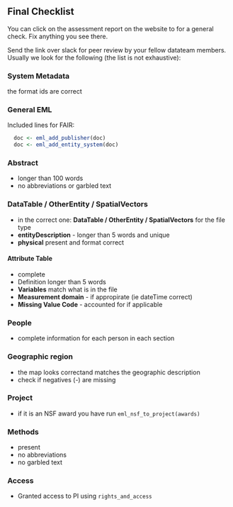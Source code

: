 
## Final Checklist

You can click on the  assessment report on the website to for a general check. Fix anything you see there.

Send the link over slack for peer review by your fellow datateam members. Usually we look for the following (the list is not exhaustive):

### System Metadata
the format ids are correct

### General EML
Included lines for FAIR:
```r
  doc <- eml_add_publisher(doc)
  doc <- eml_add_entity_system(doc)
```
  
### Abstract
- longer than 100 words
- no abbreviations or garbled text

### DataTable / OtherEntity / SpatialVectors
- in the correct one: **DataTable / OtherEntity / SpatialVectors** for the file type
- **entityDescription** - longer than 5 words and unique
- **physical** present and format correct

#### Attribute Table
- complete
- Definition longer than 5 words
- **Variables** match what is in the file
- **Measurement domain** - if appropirate (ie dateTime correct)
- **Missing Value Code** - accounted for if applicable

### People
- complete information for each person in each section

### Geographic region
- the map looks correctand matches the geographic description
- check if negatives (-) are missing

### Project
- if it is an NSF award you have run `eml_nsf_to_project(awards)`

### Methods
- present
- no abbreviations
- no garbled text

### Access
- Granted access to PI using `rights_and_access`


